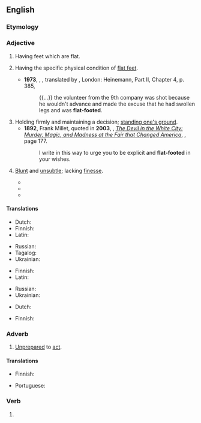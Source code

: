 {{also|flatfooted}}
==English==

===Etymology===
{{compound|en|flat|footed}}

===Adjective===
{{head|en|adjective|head=[[flat]]-[[footed]]}}

# Having feet which are flat.
#: {{ux|en|Bears are '''flat-footed''' animals.}}
# {{lb|en|of humans}} Having the specific physical condition of [[flat feet]].
#* '''1973''', {{w|Jaroslav Hašek}}, ''{{w|The Good Soldier Švejk}}'', translated by {{w|Cecil Parrott}}, London: Heinemann, Part II, Chapter 4, p. 385,
#*: {{...}} the volunteer from the 9th company was shot because he wouldn't advance and made the excuse that he had swollen legs and was '''flat-footed'''.
# Holding firmly and maintaining a decision; [[stand one's ground|standing one's ground]].
#* '''1892''', Frank Millet, quoted in '''2003''', {{w|Erik Larson}}, ''[[w:The Devil in the White City|The Devil in the White City: Murder, Magic, and Madness at the Fair that Changed America]]'', {{ISBN|0609608444}}, page 177.
#*: I write in this way to urge you to be explicit and '''flat-footed''' in your wishes.
# {{lb|en|figurative}} [[blunt|Blunt]] and [[unsubtle]]; lacking [[finesse]].
#* {{quote-book|en|year=2006|title=The Jack Ryan Agenda|author=William Terdoslavich|page=|ISBN=1466806494|passage=Two Saudi battalions and a Qatari armored battalion were tasked with retaking the town, which they did in a slow and '''flat-footed''' fashion, supported by ample U.S. artillery and air power.  }}
#* {{quote-book|en|year=2012 |title=The Conscious Brain: How Attention Engenders Experience
|author=Jesse J. Prinz  |page= |ISBN=0199977070 |passage=One '''flat-footed''' answer is that they are both mine. }}
#* {{quote-web
|en
|date=2019-04-11
|author=Marcel Theroux
|title=Machines Like Me by Ian McEwan review – intelligent mischief
|work=The Guardian
|url=https://www.theguardian.com/books/2019/apr/11/machines-like-me-by-ian-mcewan-review
|passage=It’s the opposite technique to that of McEwan’s narrator, who explicitly sets out his world, overexplains the historical context and never turns down a chance to offer an essayistic digression. To my taste, this is a '''flat-footed''' way of doing sci-fi. }}

====Translations====
{{trans-top|having flat feet}}
* Dutch: {{t|nl|platvoetig}}
* Finnish: {{t+|fi|lattajalkainen}}
* Latin: {{t|la|plancus}}
{{trans-mid}}
* Russian: {{t|ru|плоскосто́пный}}
* Tagalog: {{t|tl|dalpak}}
* Ukrainian: {{t|uk|плоскосто́пий}}
{{trans-bottom}}

{{trans-top|having physical condition "flat feet"}}
* Finnish: {{t+|fi|lattajalkainen}}
* Latin: {{t|la|plancus}}
{{trans-mid}}
* Russian: {{t|ru|плоскосто́пный}}
* Ukrainian: {{t|uk|плоскосто́пий}}
{{trans-bottom}}

{{trans-top|holding firmly to a decision}}
* Dutch: {{t+|nl|vastberaden}}
{{trans-mid}}
* Finnish: {{t+|fi|päättäväinen}}
{{trans-bottom}}

===Adverb===
{{en-adv}}

# {{lb|en|informal}} [[unprepared|Unprepared]] to [[act]].
#: {{ux|en|They caught us '''flat-footed'''.}}

====Translations====
{{trans-top|unprepared to act}}
* Finnish: {{t|fi|housut kintuissa}}
{{trans-mid}}
* Portuguese: {{t+|pt|desprevenido}}
{{trans-bottom}}

===Verb===
{{head|en|verb form}}

# {{en-past of|flat-foot}}